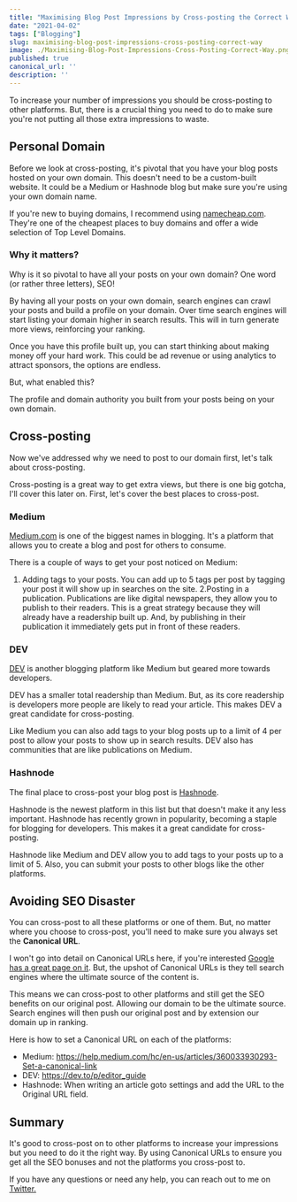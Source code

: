 ```yaml
---
title: "Maximising Blog Post Impressions by Cross-posting the Correct Way."
date: "2021-04-02"
tags: ["Blogging"]
slug: maximising-blog-post-impressions-cross-posting-correct-way
image: ./Maximising-Blog-Post-Impressions-Cross-Posting-Correct-Way.png
published: true
canonical_url: ''
description: ''
---
```


To increase your number of impressions you should be cross-posting to other platforms. But, there is a crucial thing you need to do to make sure you're not putting all those extra impressions to waste.

## Personal Domain

Before we look at cross-posting, it's pivotal that you have your blog posts hosted on your own domain. This doesn't need to be a custom-built website. It could be a Medium or Hashnode blog but make sure you're using your own domain name.

If you're new to buying domains, I recommend using [namecheap.com](namecheap.com/). They're one of the cheapest places to buy domains and offer a wide selection of Top Level Domains.

### Why it matters?

Why is it so pivotal to have all your posts on your own domain? One word (or rather three letters), SEO!

By having all your posts on your own domain, search engines can crawl your posts and build a profile on your domain. Over time search engines will start listing your domain higher in search results. This will in turn generate more views, reinforcing your ranking.

Once you have this profile built up, you can start thinking about making money off your hard work. This could be ad revenue or using analytics to attract sponsors, the options are endless.

But, what enabled this?

The profile and domain authority you built from your posts being on your own domain.

## Cross-posting

Now we've addressed why we need to post to our domain first, let's talk about cross-posting.

Cross-posting is a great way to get extra views, but there is one big gotcha, I'll cover this later on. First, let's cover the best places to cross-post.

### Medium

[Medium.com](medium.com/) is one of the biggest names in blogging. It's a platform that allows you to create a blog and post for others to consume.

There is a couple of ways to get your post noticed on Medium:

1. Adding tags to your posts. You can add up to 5 tags per post by tagging your post it will show up in searches on the site.
   2.Posting in a publication. Publications are like digital newspapers, they allow you to publish to their readers. This is a great strategy because they will already have a readership built up. And, by publishing in their publication it immediately gets put in front of these readers.

### DEV

[DEV](https://dev.to/) is another blogging platform like Medium but geared more towards developers.

DEV has a smaller total readership than Medium. But, as its core readership is developers more people are likely to read your article. This makes DEV a great candidate for cross-posting.

Like Medium you can also add tags to your blog posts up to a limit of 4 per post to allow your posts to show up in search results. DEV also has communities that are like publications on Medium.

### Hashnode

The final place to cross-post your blog post is [Hashnode](https://hashnode.com/).

Hashnode is the newest platform in this list but that doesn't make it any less important. Hashnode has recently grown in popularity, becoming a staple for blogging for developers. This makes it a great candidate for cross-posting.

Hashnode like Medium and DEV allow you to add tags to your posts up to a limit of 5. Also, you can submit your posts to other blogs like the other platforms.

## Avoiding SEO Disaster

You can cross-post to all these platforms or one of them. But, no matter where you choose to cross-post, you'll need to make sure you always set the **Canonical URL**.

I won't go into detail on Canonical URLs here, if you're interested [Google has a great page on it](https://developers.google.com/search/docs/advanced/crawling/consolidate-duplicate-urls). But, the upshot of Canonical URLs is they tell search engines where the ultimate source of the content is.

This means we can cross-post to other platforms and still get the SEO benefits on our original post. Allowing our domain to be the ultimate source. Search engines will then push our original post and by extension our domain up in ranking.

Here is how to set a Canonical URL on each of the platforms:

- Medium: https://help.medium.com/hc/en-us/articles/360033930293-Set-a-canonical-link
- DEV: https://dev.to/p/editor_guide
- Hashnode: When writing an article goto settings and add the URL to the Original URL field.

## Summary

It's good to cross-post on to other platforms to increase your impressions but you need to do it the right way. By using Canonical URLs to ensure you get all the SEO bonuses and not the platforms you cross-post to.

If you have any questions or need any help, you can reach out to me on [Twitter.](https://twitter.com/MrConerMurphy)
